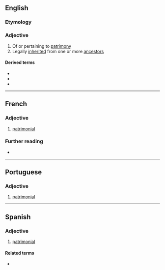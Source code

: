 ==English==

===Etymology===
{{suffix|en|patrimony|al}}

===Adjective===
{{en-adj|-}}

# Of or pertaining to [[patrimony]]
# Legally [[inherited]] from one or more [[ancestor]]s

====Derived terms====
* {{l|en|neopatrimonial}}
* {{l|en|patrimonialism}}
* {{l|en|patrimonially}}

----

==French==

===Adjective===
{{fr-adj}}

# [[#English|patrimonial]]

===Further reading===
* {{R:TLFi}}

----

==Portuguese==

===Adjective===
{{pt-adj|patrimonia|l}}

# [[#English|patrimonial]]

----

==Spanish==

===Adjective===
{{es-adj|pl=patrimoniales}}

# [[#English|patrimonial]]

====Related terms====
* {{l|es|patrimonio}}